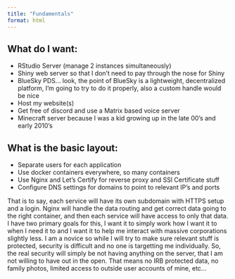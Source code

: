 ```yaml
---
title: "Fundamentals"
format: html
---
```


## What do I want:

- RStudio Server (manage 2 instances simultaneously)
- Shiny web server so that I don't need to pay through the nose for Shiny
- BlueSky PDS... look, the point of BlueSky is a lightweight, decentralized platform, I'm going to try to do it properly, also a custom handle would be nice
- Host my website(s)
- Get free of discord and use a Matrix based voice server
- Minecraft server because I was a kid growing up in the late 00's and early 2010's

## What is the basic layout:
- Separate users for each application
- Use docker containers everywhere, so many containers
- Use Nginx and Let's Certify for reverse proxy and SSl Certificate stuff
- Configure DNS settings for domains to point to relevant IP's and ports

That is to say, each service will have its own subdomain with HTTPS setup and a login. Nginx will handle the data routing and get correct data going to the right container, and then each service will have access to only that data. I have two primary goals for this, I want it to simply work how I want it to when I need it to and I want it to help me interact with massive corporations slightly less. I am a novice so while I will try to make sure relevant stuff is protected, security is difficult and no one is targetting me individually. So, the real security will simply be not having anything on the server, that I am not willing to have out in the open. That means no IRB protected data, no family photos, limited access to outside user accounts of mine, etc...